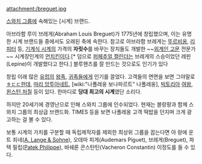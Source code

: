 attachment:/breguet.jpg

[[스와치 그룹]]에 속해있는 [시계] 브랜드.

아브라함 루이 브레게(Abraham Louis Breguet)가 1775년에 창립했으며, 이는 유명한 시계 브랜드들 중에서도 오래된 축에 속한다. 참고로 아브라함 브레게는 [[뚜르비옹]], [[리피터]] 등, [[기계식 시계]]의 가격의 '''자릿수'''를 바꾸는 장치들도 개발한 ~~[[외계인 고문]] 전문가~~ 시계장인계의 [[먼치킨]]이다.[* 덤으로 [[퍼페추얼 캘린더]]는 브레게의 스승이었던 레핀(Lepine)이 개발했다고 한다.] 블루핸즈를 잘 만드는 것으로도 인기가 있다

창립 이래 많은 [[유럽]]의 [[왕족]], [[귀족]]들에게 인기를 끌었다. 고객들의 면면을 보면 그야말로 [[ㅎㄷㄷ]]한데, [[마리 앙투아네트]], [wiki:"나폴레옹 보나파르트" 나폴레옹], [[빅토리아]] [[여왕]], [[윈스턴 처칠]] 등이 있다. 한마디로 '''당대 최고의 시계'''였단 소리다.

하지만 20세기에 경영난으로 인해 스와치 그룹에 인수되었다. 현재는 블랑팡과 함께 스와치 그룹의 최상급 브랜드화. TIMES 등을 보면 나폴레옹 고객 떡밥을 던지며 크게 광고하는 걸 볼 수 있다.

보통 시계의 가치를 구분할 때 독립제작자를 제외한 최상위 그룹을 꼽는다면 아 랑에 운트 죄네([[A. Lange & Sohne]]), 오데마 피게(Audemars Piguet), 브레게(Breguet), 파텍 필립([[Patek Philippe]]), 바쉐론 콘스탄틴(Vacheron Constantin) 이정도를 들 수 있다.
